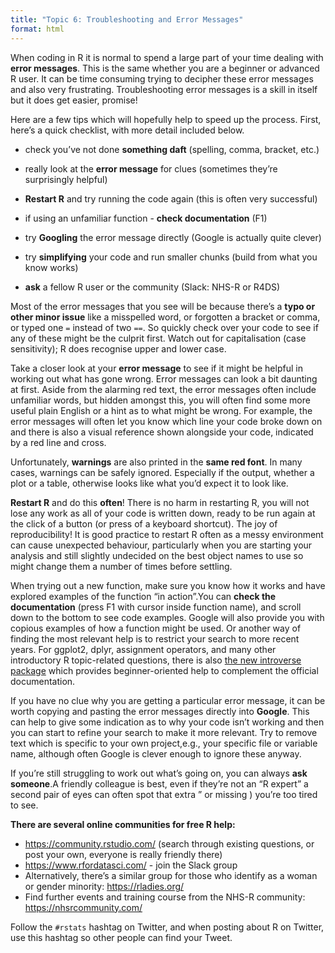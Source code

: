 ```yaml
---
title: "Topic 6: Troubleshooting and Error Messages"
format: html
---
```


When coding in R it is normal to spend a large part of your time dealing with **error messages**. This is the same whether you are a beginner or advanced R user. It can be time consuming trying to decipher these error messages and also very frustrating. Troubleshooting error messages is a skill in itself but it does get easier, promise!

Here are a few tips which will hopefully help to speed up the process. First, here's a quick checklist, with more detail included below.

-   check you've not done **something daft** (spelling, comma, bracket, etc.)

-   really look at the **error message** for clues (sometimes they're surprisingly helpful)

-   **Restart R** and try running the code again (this is often very successful)

-   if using an unfamiliar function - **check documentation** (F1)

-   try **Googling** the error message directly (Google is actually quite clever)

-   try **simplifying** your code and run smaller chunks (build from what you know works)

-   **ask** a fellow R user or the community (Slack: NHS-R or R4DS)

Most of the error messages that you see will be because there's a **typo or other minor issue** like a misspelled word, or forgotten a bracket or comma, or typed one `=` instead of two `==`. So quickly check over your code to see if any of these might be the culprit first. Watch out for capitalisation (case sensitivity); R does recognise upper and lower case.

Take a closer look at your **error message** to see if it might be helpful in working out what has gone wrong. Error messages can look a bit daunting at first. Aside from the alarming red text, the error messages often include unfamiliar words, but hidden amongst this, you will often find some more useful plain English or a hint as to what might be wrong. For example, the error messages will often let you know which line your code broke down on and there is also a visual reference shown alongside your code, indicated by a red line and cross.

Unfortunately, **warnings** are also printed in the **same red font**. In many cases, warnings can be safely ignored. Especially if the output, whether a plot or a table, otherwise looks like what you'd expect it to look like. 

**Restart R** and do this **often**! There is no harm in restarting R, you will not lose any work as all of your code is written down, ready to be run again at the click of a button (or press of a keyboard shortcut). The joy of reproducibility! It is good practice to restart R often as a messy environment can cause unexpected behaviour, particularly when you are starting your analysis and still slightly undecided on the best object names to use so might change them a number of times before settling.

When trying out a new function, make sure you know how it works and have explored examples of the function "in action".You can **check the documentation** (press F1 with cursor inside function name), and scroll down to the bottom to see code examples. Google will also provide you with copious examples of how a function might be used. Or another way of finding the most relevant help is to restrict your search to more recent years. For ggplot2, dplyr, assignment operators, and many other introductory R topic-related questions, there is also [the new introverse package](https://github.com/sjspielman/introverse) which provides beginner-oriented help to complement the official documentation.

If you have no clue why you are getting a particular error message, it can be worth copying and pasting the error messages directly into **Google**. This can help to give some indication as to why your code isn't working and then you can start to refine your search to make it more relevant. Try to remove text which is specific to your own project,e.g., your specific file or variable name, although often Google is clever enough to ignore these anyway.

If you're still struggling to work out what's going on, you can always **ask someone**.A friendly colleague is best, even if they're not an "R expert" a second pair of eyes can often spot that extra " or missing ) you're too tired to see.

**There are several online communities for free R help:**

-   <https://community.rstudio.com/> (search through existing questions, or post your own, everyone is really friendly there)
-   <https://www.rfordatasci.com/> - join the Slack group
-   Alternatively, there's a similar group for those who identify as a woman or gender minority: <https://rladies.org/>
-   Find further events and training course from the NHS-R community: <https://nhsrcommunity.com/>

Follow the `#rstats` hashtag on Twitter, and when posting about R on Twitter, use this hashtag so other people can find your Tweet.
